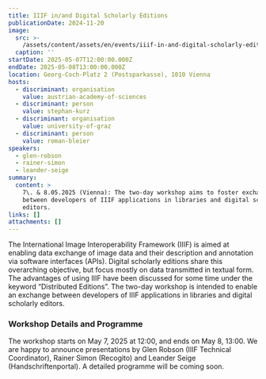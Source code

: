 ```yaml
---
title: IIIF in/and Digital Scholarly Editions
publicationDate: 2024-11-20
image:
  src: >-
    /assets/content/assets/en/events/iiif-in-and-digital-scholarly-editions/image/src.png
  caption: ''
startDate: 2025-05-07T12:00:00.000Z
endDate: 2025-05-08T13:00:00.000Z
location: Georg-Coch-Platz 2 (Postsparkasse), 1010 Vienna
hosts:
  - discriminant: organisation
    value: austrian-academy-of-sciences
  - discriminant: person
    value: stephan-kurz
  - discriminant: organisation
    value: university-of-graz
  - discriminant: person
    value: roman-bleier
speakers:
  - glen-robson
  - rainer-simon
  - leander-seige
summary:
  content: >
    7\. & 8.05.2025 (Vienna): The two-day workshop aims to foster exchange
    between developers of IIIF applications in libraries and digital scholarly
    editors.
links: []
attachments: []
---
```

The International Image Interoperability Framework (IIIF) is aimed at enabling data exchange of image data and their description and annotation via software interfaces (APIs). Digital scholarly editions share this overarching objective, but focus mostly on data transmitted in textual form. The advantages of using IIIF have been discussed for some time under the keyword “Distributed Editions”. The two-day workshop is intended to enable an exchange between developers of IIIF applications in libraries and digital scholarly editors.

### Workshop Details and Programme

The workshop starts on May 7, 2025 at 12:00, and ends on May 8, 13:00. We are happy to announce presentations by Glen Robson (IIIF Technical Coordinator), Rainer Simon (Recogito) and Leander Seige (Handschriftenportal). A detailed programme will be coming soon.
